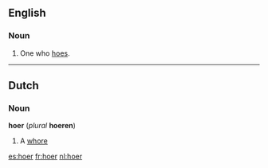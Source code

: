 ==English==

===Noun===
{{en-noun}}

# One who [[hoe]]s.

----

==Dutch==

===Noun===
'''hoer''' (''plural'' '''hoeren''')

# A [[whore]]

[[es:hoer]]
[[fr:hoer]]
[[nl:hoer]]